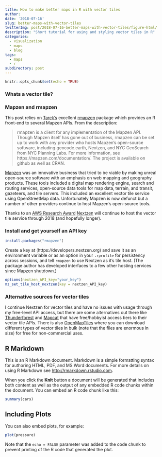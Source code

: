 ```yaml
---
title: How to make better maps in R with vector tiles
author: 
date: '2018-07-16'
slug: better-maps-with-vector-tiles
twitterImg: post/2018-07-16-better-maps-with-vector-tiles/figure-html/.png
description: "Short tutorial for using and styling vector tiles in R"
categories:
  - visualization
  - maps
  - blog
tags:
  - maps
  - r
subdirectory: post
---
```


```r
knitr::opts_chunk$set(echo = TRUE)
```
### Whats a vector tile?



### Mapzen and rmapzen

This post relies on [Tarek's](https://twitter.com/tarakc02) excellent [rmapzen](https://github.com/tarakc02/rmapzen) package which provides an R front-end to several Mapzen APIs. From the description: 

> rmapzen is a client for any implementation of the Mapzen API. Though Mapzen itself has gone out of business, rmapzen can be set up to work with any provider who hosts Mapzen’s open-source software, including geocode.earth, Nextzen, and NYC GeoSearch from NYC Planning Labs. For more information, see https://mapzen.com/documentation/. The project is available on github as well as CRAN.

[Mapzen](https://mapzen.com) was an innovative business that tried to be viable by making unreal open-source software with an emphasis on web mapping and geography products. These tools included a digital map rendering engine, search and routing services, open-source data tools for map data, terrain, and transit, gazeteers, and tile servers. This included an excellent vector tile service using OpenStreetMap data. Unfortunately Mapzen is now defunct but a number of other providers continue to host Mapzen's open-source tools. 

Thanks to an [AWS Research Award](https://aws.amazon.com/earth/research-credits/) [Nextzen](https://www.nextzen.org) will continue to host the vector tile service through 2018 (and hopefully longer). 

### Install and get yourself an API key

```r
install.packages("rmapzen")
```
Create a key at (https://developers.nextzen.org) and save it as an environment variable or as an option in your `.rprofile` for persistency across sessions, and tell `rmapzen` to use Nextzen as it's tile host. (The package author has developed interfaces to a few other hosting services since Mapzen shutdown.)
```r
options(nextzen_API_key="your_key")
mz_set_tile_host_nextzen(key = nextzen_API_key)
```



### Alternative sources for vector tiles

I continue Nextzen for vector tiles and have no issues with usage through my free-level API access, but there are some alternatives out there like [Thunderforest](https://thunderforest.com) and [Mapcat](https://www.mapcat.com) that have free/hobbyist access tiers to their vector tile APIs. There is also [OpenMapTiles](https://openmaptiles.com/downloads/planet/) where you can download different types of vector tiles in bulk (note that the files are enormous in size) for free for non-commercial uses. 





## R Markdown

This is an R Markdown document. Markdown is a simple formatting syntax for authoring HTML, PDF, and MS Word documents. For more details on using R Markdown see <http://rmarkdown.rstudio.com>.

When you click the **Knit** button a document will be generated that includes both content as well as the output of any embedded R code chunks within the document. You can embed an R code chunk like this:

```r
summary(cars)
```

## Including Plots

You can also embed plots, for example:

```r
plot(pressure)
```

Note that the `echo = FALSE` parameter was added to the code chunk to prevent printing of the R code that generated the plot.
